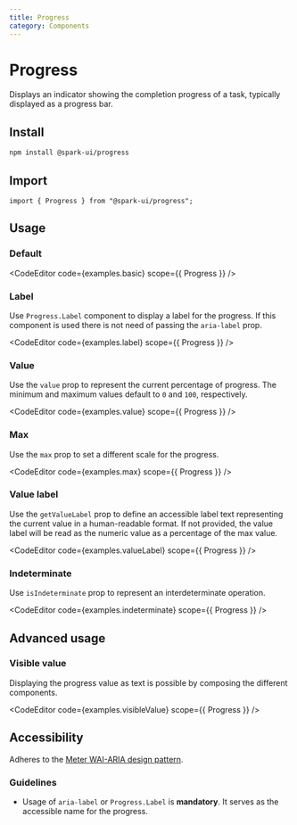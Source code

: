 ```yaml
---
title: Progress
category: Components
---
```



# Progress

Displays an indicator showing the completion progress of a task, typically displayed as a progress bar.

## Install

```sh
npm install @spark-ui/progress
```

## Import

```tsx
import { Progress } from "@spark-ui/progress";
```

## Usage

### Default

<CodeEditor code={examples.basic} scope={{ Progress }} />

### Label

Use `Progress.Label` component to display a label for the progress. If this component is used there is not need of passing the `aria-label` prop.

<CodeEditor code={examples.label} scope={{ Progress }} />

### Value

Use the `value` prop to represent the current percentage of progress. The minimum and maximum values default to `0` and `100`, respectively.

<CodeEditor code={examples.value} scope={{ Progress }} />

### Max

Use the `max` prop to set a different scale for the progress.

<CodeEditor code={examples.max} scope={{ Progress }} />

### Value label

Use the `getValueLabel` prop to define an accessible label text representing the current value in a human-readable format. If not provided, the value label will be read as the numeric value as a percentage of the max value.

<CodeEditor code={examples.valueLabel} scope={{ Progress }} />

### Indeterminate

Use `isIndeterminate` prop to represent an interdeterminate operation.

<CodeEditor code={examples.indeterminate} scope={{ Progress }} />

## Advanced usage

### Visible value

Displaying the progress value as text is possible by composing the different components.

<CodeEditor code={examples.visibleValue} scope={{ Progress }} />

## Accessibility

Adheres to the [Meter WAI-ARIA design pattern](https://www.w3.org/WAI/ARIA/apg/patterns/meter/).

### Guidelines

- Usage of `aria-label` or `Progress.Label` is **mandatory**. It serves as the accessible name for the progress.
